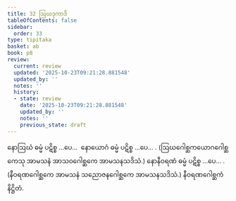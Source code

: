 ```yaml
---
title: 32 ဩဃဒုကာဒိ
tableOfContents: false
sidebar:
  order: 33
type: tipitaka
basket: ab
book: p8
review:
  current: review
  updated: '2025-10-23T09:21:28.881548'
  updated_by: ''
  notes: ''
  history:
  - state: review
    date: '2025-10-23T09:21:28.881548'
    updated_by: ''
    notes: ''
    previous_state: draft
---
```



<ReviewStatus review={frontmatter.review} showDetails={true} />

<HypothesisAnnotation frontmatter={frontmatter} />

<DynamicBreadcrumb />

<Division number="46" book="p8" e="ch" v="40" p="91">

<Paragraph number="150" book="p8">
နောဩဃံ ဓမ္မံ ပဋိစ္စ …ပေ…  နောယောဂံ ဓမ္မံ ပဋိစ္စ …ပေ… . (ဩဃဂေါစ္ဆကယောဂဂေါစ္ဆကေသု အာမသနံ အာသဝဂေါစ္ဆကေ အာမသနသဒိသံ.)
</Paragraph>

</Division>
<Division number="47" book="p8" e="ch" v="40" p="91">

<Paragraph number="151" book="p8">
နောနီဝရဏံ ဓမ္မံ ပဋိစ္စ …ပေ… . (နီဝရဏဂေါစ္ဆကေ အာမသနံ သညောဇနဂေါစ္ဆကေ အာမသနသဒိသံ.)

</Paragraph>
</Division>

<Paragraph number="152" type="center" book="p8">
နီဝရဏဂေါစ္ဆကံ နိဋ္ဌိတံ.
</Paragraph>